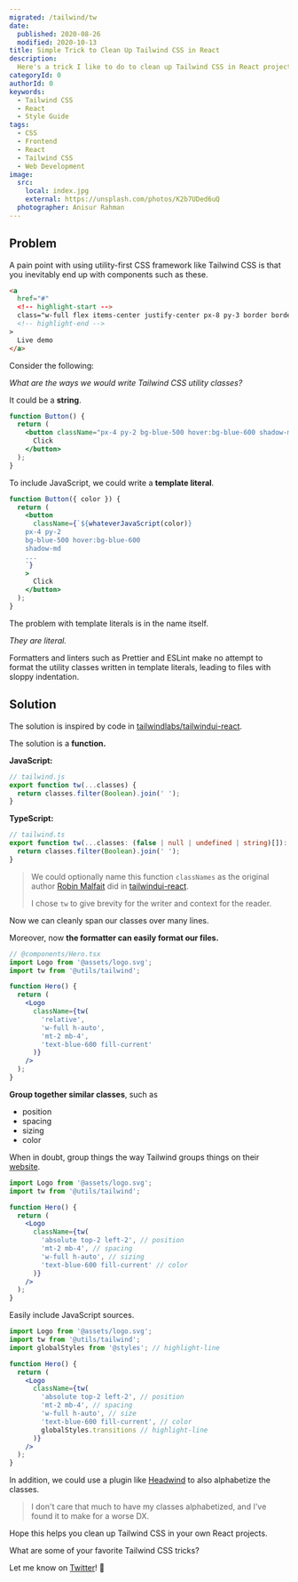 ```yaml
---
migrated: /tailwind/tw
date:
  published: 2020-08-26
  modified: 2020-10-13
title: Simple Trick to Clean Up Tailwind CSS in React
description:
  Here's a trick I like to do to clean up Tailwind CSS in React projects.
categoryId: 0
authorId: 0
keywords:
  - Tailwind CSS
  - React
  - Style Guide
tags:
  - CSS
  - Frontend
  - React
  - Tailwind CSS
  - Web Development
image:
  src:
    local: index.jpg
    external: https://unsplash.com/photos/K2b7UDed6uQ
  photographer: Anisur Rahman
---
```


## Problem

A pain point with using utility-first CSS framework like Tailwind CSS is that
you inevitably end up with components such as these.

```html
<a
  href="#"
  <!-- highlight-start -->
  class="w-full flex items-center justify-center px-8 py-3 border border-transparent text-base leading-6 font-medium rounded-md text-primaryBold bg-neutralBg hover:text-primary focus:outline-none focus:border-primaryBgSofter focus:shadow-outline-indigo transition duration-150 ease-in-out md:py-4 md:text-lg md:px-10"
  <!-- highlight-end -->
>
  Live demo
</a>
```

Consider the following:

_What are the ways we would write Tailwind CSS utility classes?_

It could be a **string**.

```jsx
function Button() {
  return (
    <button className="px-4 py-2 bg-blue-500 hover:bg-blue-600 shadow-md ...">
      Click
    </button>
  );
}
```

To include JavaScript, we could write a **template literal**.

```jsx
function Button({ color }) {
  return (
    <button
      className={`${whateverJavaScript(color)} 
    px-4 py-2
    bg-blue-500 hover:bg-blue-600
    shadow-md
    ...
    `}
    >
      Click
    </button>
  );
}
```

The problem with template literals is in the name itself.

_They are literal._

Formatters and linters such as Prettier and ESLint make no attempt to format the
utility classes written in template literals, leading to files with sloppy
indentation.

## Solution

The solution is inspired by code in
[tailwindlabs/tailwindui-react](https://github.com/tailwindlabs/tailwindui-react).

The solution is a **function.**

**JavaScript:**

```JavaScript
// tailwind.js
export function tw(...classes) {
  return classes.filter(Boolean).join(' ');
}
```

**TypeScript:**

```typescript
// tailwind.ts
export function tw(...classes: (false | null | undefined | string)[]): string {
  return classes.filter(Boolean).join(' ');
}
```

> We could optionally name this function `classNames` as the original author
> [Robin Malfait](https://twitter.com/malfaitrobin) did in
> [tailwindui-react](https://github.com/tailwindlabs/tailwindui-react/blob/develop/src/utils/class-names.ts).
>
> I chose `tw` to give brevity for the writer and context for the reader.

Now we can cleanly span our classes over many lines.

Moreover, now **the formatter can easily format our files.**

```jsx
// @components/Hero.tsx
import Logo from '@assets/logo.svg';
import tw from '@utils/tailwind';

function Hero() {
  return (
    <Logo
      className={tw(
        'relative',
        'w-full h-auto',
        'mt-2 mb-4',
        'text-blue-600 fill-current'
      )}
    />
  );
}
```

**Group together similar classes**, such as

- position
- spacing
- sizing
- color

When in doubt, group things the way Tailwind groups things on their
[website](https://tailwindcss.com/docs).

```jsx
import Logo from '@assets/logo.svg';
import tw from '@utils/tailwind';

function Hero() {
  return (
    <Logo
      className={tw(
        'absolute top-2 left-2', // position
        'mt-2 mb-4', // spacing
        'w-full h-auto', // sizing
        'text-blue-600 fill-current' // color
      )}
    />
  );
}
```

Easily include JavaScript sources.

```jsx
import Logo from '@assets/logo.svg';
import tw from '@utils/tailwind';
import globalStyles from '@styles'; // highlight-line

function Hero() {
  return (
    <Logo
      className={tw(
        'absolute top-2 left-2', // position
        'mt-2 mb-4', // spacing
        'w-full h-auto', // size
        'text-blue-600 fill-current', // color
        globalStyles.transitions // highlight-line
      )}
    />
  );
}
```

In addition, we could use a plugin like
[Headwind](https://marketplace.visualstudio.com/items?itemName=heybourn.headwind)
to also alphabetize the classes.

> I don't care that much to have my classes alphabetized, and I've found it to
> make for a worse DX.

Hope this helps you clean up Tailwind CSS in your own React projects.

What are some of your favorite Tailwind CSS tricks?

Let me know on [Twitter](https://twitter.com/swkeever)! 👋
